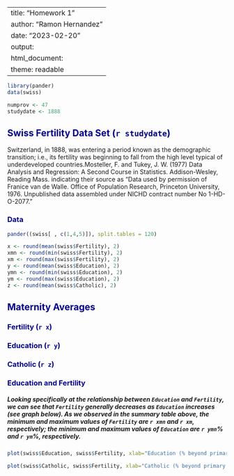
---
title: "Homework 1"
author: "Ramon Hernandez"
date: "2023-02-20"
output: 
  html_document:
    theme:  readable
---
```r
library(pander)
data(swiss)
```
```r
numprov <- 47
studydate <- 1888
```


## <span style="color:darkblue">Swiss Fertility Data Set (`r studydate`)</span>

Switzerland, in 1888, was entering a period known as the demographic transition; i.e., its fertility was beginning to fall from the high level typical of underdeveloped countries.Mosteller, F. and Tukey, J. W. (1977) Data Analysis and Regression: A Second Course in Statistics. Addison-Wesley, Reading Mass.
indicating their source as “Data used by permission of Franice van de Walle. Office of Population Research, Princeton University, 1976. Unpublished data assembled under NICHD contract number No 1-HD-O-2077.”



### <span style="color:darkblue">Data </span>

```r
pander((swiss[ , c(1,4,5)]), split.tables = 120)
```



```r
x <- round(mean(swiss$Fertility), 2)
xmn <- round(min(swiss$Fertility), 2)
xm <- round(max(swiss$Fertility), 2)
y <- round(mean(swiss$Education), 2)
ymn <- round(min(swiss$Education), 2)
ym <- round(max(swiss$Education), 2)
z <- round(mean(swiss$Catholic), 2)
```



## <span style="color:darkblue">Maternity Averages </span>
### <span style="color:darkblue">Fertility (`r x`)</span>
### <span style="color:darkblue">Education (`r y`)</span>
### <span style="color:darkblue">Catholic (`r z`)</span>


### <span style="color:darkblue">**Education and Fertility**</span>

#####  Looking specifically at the relationship between `Education` and `Fertility`, we can see that `Fertility` generally decreases as `Education` increases (see graph below). As we observed in the summary table above, the minimum and maximum values of `Fertility` are `r xmn` and `r xm`, respectively; the minimum and maximum values of `Education` are `r ymn`% and `r ym`%, respectively. 

```r
plot(swiss$Education, swiss$Fertility, xlab="Education (% beyond primary school, adults)", ylab="Fertility (index)", main="Fertility vs. Education", frame.plot=FALSE , col="cornflowerblue")
```



```r
plot(swiss$Catholic, swiss$Fertility, xlab="Catholic (% beyond primary school, adults)", ylab="Fertility (index)", main="Fertility vs. Catholic", frame.plot=FALSE , col="cornflowerblue")
```


